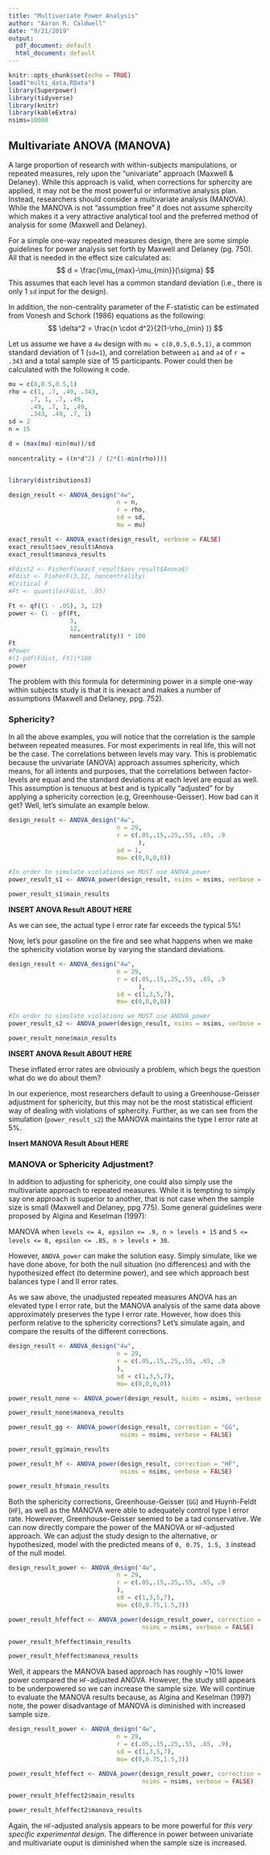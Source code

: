 ```yaml
---
title: "Multivariate Power Analysis"
author: "Aaron R. Caldwell"
date: "9/21/2019"
output:
  pdf_document: default
  html_document: default
---
```


```r
knitr::opts_chunk$set(echo = TRUE)
load("multi_data.RData")
library(Superpower)
library(tidyverse)
library(knitr)
library(kableExtra)
nsims=10000
```
## Multivariate ANOVA (MANOVA)

A large proportion of research with within-subjects manipulations, or repeated measures, rely upon the "univariate" approach (Maxwell & Delaney). While this approach is valid, when corrections for sphercity are applied, it may not be the most powerful or informative analysis plan. Instead, researchers should consider a multivariate analysis (MANOVA). While the MANOVA is not "assumption free" it does not assume sphercity which makes it a very attractive analytical tool and the preferred method of analysis for some (Maxwell and Delaney).

For a simple one-way repeated measures design, there are some simple guidelines for power analysis set forth by Maxwell and Delaney (pg. 750). All that is needed in the effect size calculated as:
$$ d = \frac{\mu_{max}-\mu_{min}}{\sigma} $$
This assumes that each level has a common standard deviation (i.e., there is only 1 `sd` input for the design).

In addition, the non-centrality parameter of the *F*-statistic can be estimated from Vonesh and Schork (1986) equations as the following:
$$ \delta^2 = \frac{n \cdot d^2}{2(1-\rho_{min} )} $$

Let us assume we have a `4w` design with `mu = c(0,0.5,0.5,1)`, a common standard deviation of 1 (`sd=1`), and correlation between `a1` and `a4` of `r = .343` and a total sample size of 15 participants.
Power could then be calculated with the following `R` code.

```r
mu = c(0,0.5,0.5,1)
rho = c(1, .7, .49, .343,
      .7, 1, .7, .49,
      .49, .7, 1, .49,
      .343, .49, .7, 1)
sd = 2
n = 15

d = (max(mu)-min(mu))/sd
  
noncentrality = ((n*d^2) / (2*(1-min(rho))))


library(distributions3)

design_result <- ANOVA_design("4w",
                              n = n,
                              r = rho,
                              sd = sd,
                              mu = mu)

exact_result <- ANOVA_exact(design_result, verbose = FALSE)
exact_result$aov_result$Anova
exact_result$manova_results

#Fdist2 <- FisherF(exact_result$aov_result$Anova$)
#Fdist <- FisherF(3,12, noncentrality)
#Critical F
#Ft <- quantile(Fdist, .95)

Ft <- qf((1 - .05), 3, 12)
power <- (1 - pf(Ft,
                 3,
                 12,
                 noncentrality)) * 100
Ft
#Power
#(1-pdf(Fdist, Ft))*100
power


```

The problem with this formula for determining power in a simple one-way within subjects study is that it is inexact and makes a number of assumptions (Maxwell and Delaney, ppg. 752).

### Sphericity?

In all the above examples, you will notice that the correlation is the sample between repeated measures. For most experiments in real life, this will not be the case. The correlations between levels may vary. This is problematic because the univariate (ANOVA) approach assumes sphericity, which means, for all intents and purposes, that the correlations between factor-levels are equal and the standard deviations at each level are equal as well. This assumption is tenuous at best and is typically "adjusted" for by applying a sphericity correction (e.g, Greenhouse-Geisser). How bad can it get? Well, let's simulate an example below.

```r
design_result <- ANOVA_design("4w",
                              n = 29,
                              r = c(.05,.15,.25,.55, .65, .9
                                    ),
                              sd = 1,
                              mu= c(0,0,0,0))

#In order to simulate violations we MUST use ANOVA_power
power_result_s1 <- ANOVA_power(design_result, nsims = nsims, verbose = FALSE)
```
```r
power_result_s1$main_results
```
**INSERT ANOVA Result ABOUT HERE**

As we can see, the actual type I error rate far exceeds the typical 5%!

Now, let's pour gasoline on the fire and see what happens when we make the sphericity violation worse by varying the standard deviations.

```r
design_result <- ANOVA_design("4w",
                              n = 29,
                              r = c(.05,.15,.25,.55, .65, .9
                                    ),
                              sd = c(1,3,5,7),
                              mu= c(0,0,0,0))

#In order to simulate violations we MUST use ANOVA_power
power_result_s2 <- ANOVA_power(design_result, nsims = nsims, verbose = FALSE)

```
```r
power_result_none$main_results
```

**INSERT ANOVA Result ABOUT HERE**

These inflated error rates are obviously a problem, which begs the question what do we do about them?

In our experience, most researchers default to using a Greenhouse-Geisser adjustment for sphericity, but this may not be the most statistical efficient way of dealing with violations of sphercity. Further, as we can see from the simulation (`power_result_s2`) the MANOVA maintains the type I error rate at 5%.

**Insert MANOVA Result About HERE**

### MANOVA or Sphericity Adjustment?

In addition to adjusting for sphericity, one could also simply use the multivariate approach to repeated measures.
While it is tempting to simply say one approach is superior to another, that is not case when the sample size is small (Maxwell and Delaney, ppg 775). Some general guidelines were proposed by Algina and Keselman (1997):

MANOVA when `levels <= 4, epsilon <= .9, n > levels + 15` and `5 <= levels <= 8, epsilon <= .85, n > levels + 30`.

However, `ANOVA_power` can make the solution easy. Simply simulate, like we have done above, for both the null situation (no differences) and with the hypothesized effect (to determine power), and see which approach best balances type I and II error rates. 

As we saw above, the unadjusted repeated measures ANOVA has an elevated type I error rate, but the MANOVA analysis of the same data above approximately preserves the type I error rate. However, how does this perform relative to the sphericity corrections? Let's simulate again, and compare the results of the different corrections.


```r
design_result <- ANOVA_design("4w",
                              n = 29,
                              r = c(.05,.15,.25,.55, .65, .9
                              ),
                              sd = c(1,3,5,7),
                              mu= c(0,0,0,0))

power_result_none <- ANOVA_power(design_result, nsims = nsims, verbose = FALSE)
```
```r
power_result_none$manova_results
```
```r
power_result_gg <- ANOVA_power(design_result, correction = "GG",
                               nsims = nsims, verbose = FALSE)
```
```r
power_result_gg$main_results
```
```r
power_result_hf <- ANOVA_power(design_result, correction = "HF",
                               nsims = nsims, verbose = FALSE)
```
```r
power_result_hf$main_results
```

Both the sphericity corrections, Greenhouse-Geisser (`GG`) and Huynh-Feldt (`HF`), as well as the MANOVA were able to adequately control type I error rate. Howevever, Greenhouse-Geisser seemed to be a tad conservative. We can now directly compare the power of the MANOVA or `HF`-adjusted approach. We can adjust the study design to the alternative, or hypothesized, model with the predicted means of `0, 0.75, 1.5, 3` instead of the null model.

```r
design_result_power <- ANOVA_design("4w",
                              n = 29,
                              r = c(.05,.15,.25,.55, .65, .9
                              ),
                              sd = c(1,3,5,7),
                              mu= c(0,0.75,1.5,3))

power_result_hfeffect <- ANOVA_power(design_result_power, correction = "HF",
                                     nsims = nsims, verbose = FALSE)

```
```r
power_result_hfeffect$main_results
```
```r
power_result_hfeffect$manova_results
```

Well, it appears the MANOVA based approach has roughly ~10% lower power compared the `HF`-adjusted ANOVA. However, the study still appears to be underpowered so we can increase the sample size. We will continue to evaluate the MANOVA results because, as Algina and Keselman (1997) note, the power disadvantage of MANOVA is diminished with increased sample size.

```r
design_result_power <- ANOVA_design("4w",
                              n = 29,
                              r = c(.05,.15,.25,.55, .65, .9),
                              sd = c(1,3,5,7),
                              mu= c(0,0.75,1.5,3))

power_result_hfeffect <- ANOVA_power(design_result_power, correction = "HF",
                                     nsims = nsims, verbose = FALSE)

```
```r
power_result_hfeffect2$main_results
```
```r
power_result_hfeffect2$manova_results
```

Again, the `HF`-adjusted analysis appears to be more powerful for *this very specific experimental design*. The difference in power between univariate and multivariate ouput is diminished when the sample size is increased.